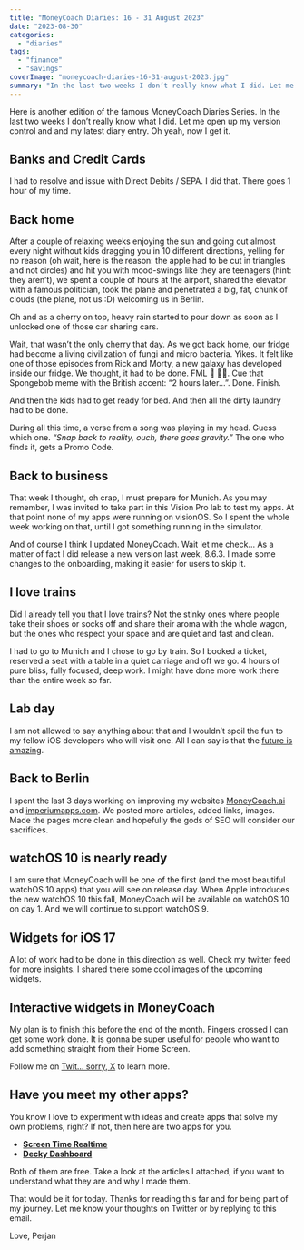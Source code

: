 ```yaml
---
title: "MoneyCoach Diaries: 16 - 31 August 2023"
date: "2023-08-30"
categories: 
  - "diaries"
tags: 
  - "finance"
  - "savings"
coverImage: "moneycoach-diaries-16-31-august-2023.jpg"
summary: "In the last two weeks I don’t really know what I did. Let me open up my version control and and my latest diary entry. Oh yeah, now I get it."
---
```


Here is another edition of the famous MoneyCoach Diaries Series.
In the last two weeks I don’t really know what I did. Let me open up my version control and and my latest diary entry.
Oh yeah, now I get it.

## Banks and Credit Cards
I had to resolve and issue with Direct Debits / SEPA. I did that. There goes 1 hour of my time.

## Back home
After a couple of relaxing weeks enjoying the sun and going out almost every night without kids dragging you in 10 different directions, yelling for no reason (oh wait, here is the reason: the apple had to be cut in triangles and not circles) and hit you with mood-swings like they are teenagers (hint: they aren’t), we spent a couple of hours at the airport, shared the elevator with a famous politician, took the plane and penetrated a big, fat, chunk of clouds (the plane, not us :D) welcoming us in Berlin.

Oh and as a cherry on top, heavy rain started to pour down as soon as I unlocked one of those car sharing cars.

Wait, that wasn’t the only cherry that day. As we got back home, our fridge had become a living civilization of fungi and micro bacteria. Yikes. It felt like one of those episodes from Rick and Morty, a new galaxy has developed inside our fridge. We thought, it had to be done. FML 🤦 🤦‍♀️.
Cue that Spongebob meme with the British accent:  “2 hours later…”. Done. Finish.

And then the kids had to get ready for bed.
And then all the dirty laundry had to be done.

During all this time, a verse from a song was playing in my head. Guess which one.
*“Snap back to reality, ouch, there goes gravity.”*
The one who finds it, gets a Promo Code.

## Back to business
That week I thought, oh crap, I must prepare for Munich. As you may remember, I was invited to take part in this Vision Pro lab to test my apps. At that point none of my apps were running on visionOS.
So I spent the whole week working on that, until I got something running in the simulator.

And of course I think I updated MoneyCoach. Wait let me check…
As a matter of fact I did release a new version last week, 8.6.3.
I made some changes to the onboarding, making it easier for users to skip it.

## I love trains
Did I already tell you that I love trains? Not the stinky ones where people take their shoes or socks off and share their aroma with the whole wagon, but the ones who respect your space and are quiet and fast and clean.

I had to go to Munich and I chose to go by train. So I booked a ticket, reserved a seat with a table in a quiet carriage and off we go. 4 hours of pure bliss, fully focused, deep work. I might have done more work there than the entire week so far.

## Lab day
I am not allowed to say anything about that and I wouldn’t spoil the fun to my fellow iOS developers who will visit one. All I can say is that the [future is amazing](https://imperiumapps.com/blog/apple-vision-pro-in-retail-and-ecommerce).

## Back to Berlin
I spent the last 3 days working on improving my websites [MoneyCoach.ai](/) and [imperiumapps.com](https://imperiumapps.com/).
We posted more articles, added links, images. Made the pages more clean and hopefully the gods of SEO will consider our sacrifices.

## watchOS 10 is nearly ready
I am sure that MoneyCoach will be one of the first (and the most beautiful watchOS 10 apps) that you will see on release day. When Apple introduces the new watchOS 10 this fall, MoneyCoach will be available on watchOS 10 on day 1. And we will continue to support watchOS 9.

## Widgets for iOS 17
A lot of work had to be done in this direction as well. Check my twitter feed for more insights. I shared there some cool images of the upcoming widgets.

## Interactive widgets in MoneyCoach
My plan is to finish this before the end of the month. Fingers crossed I can get some work done. It is gonna be super useful for people who want to add something straight from their Home Screen.

Follow me on [Twit... sorry, X](https://twitter.com/perjanDuro) to learn more.

## Have you meet my other apps?
You know I love to experiment with ideas and create apps that solve my own problems, right? If not, then here are two apps for you.
- [**Screen Time Realtime**](/blog/control-and-limit-social-media-with-screen-time-realtime-stopwatch-timer)
- [**Decky Dashboard**](/blog/introducing-decky-indie-app-developer-dashboard)

Both of them are free. Take a look at the articles I attached, if you want to understand what they are and why I made them.

That would be it for today.
Thanks for reading this far and for being part of my journey. 
Let me know your thoughts on Twitter or by replying to this email.

Love,
Perjan